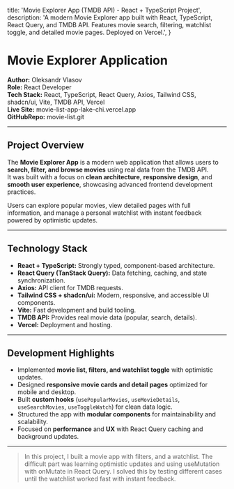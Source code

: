 
  title: 'Movie Explorer App (TMDB API) - React + TypeScript Project',
  description:
    'A modern Movie Explorer app built with React, TypeScript, React Query, and TMDB API. Features movie search, filtering, watchlist toggle, and detailed movie pages. Deployed on Vercel.',
}

<Cover
  src="/projects/movie-list.png"
  alt="Movie Explorer Website Screenshot"
  caption="Movie Explorer App (TMDB API)"
/>

# Movie Explorer Application

**Author:** Oleksandr Vlasov  
**Role:** React Developer  
**Tech Stack:** React, TypeScript, React Query, Axios, Tailwind CSS, shadcn/ui, Vite, TMDB API, Vercel  
**Live Site:** <Link href="https://movie-list-app-lake-chi.vercel.app" target="_blank" rel="noopener noreferrer">movie-list-app-lake-chi.vercel.app</Link>  
**GitHubRepo:** <Link href="https://github.com/alexvlasov182/movie-list-app" target="_blank" rel="noopener noreferrer">movie-list.git</Link>

---

## Project Overview

The **Movie Explorer App** is a modern web application that allows users to **search, filter, and browse movies** using real data from the TMDB API.  
It was built with a focus on **clean architecture**, **responsive design**, and **smooth user experience**, showcasing advanced frontend development practices.

Users can explore popular movies, view detailed pages with full information, and manage a personal watchlist with instant feedback powered by optimistic updates.

---

## Technology Stack

- **React + TypeScript:** Strongly typed, component-based architecture.
- **React Query (TanStack Query):** Data fetching, caching, and state synchronization.
- **Axios:** API client for TMDB requests.
- **Tailwind CSS + shadcn/ui:** Modern, responsive, and accessible UI components.
- **Vite:** Fast development and build tooling.
- **TMDB API:** Provides real movie data (popular, search, details).
- **Vercel:** Deployment and hosting.

---

## Development Highlights

- Implemented **movie list, filters, and watchlist toggle** with optimistic updates.
- Designed **responsive movie cards and detail pages** optimized for mobile and desktop.
- Built **custom hooks** (`usePopularMovies`, `useMovieDetails`, `useSearchMovies`, `useToggleWatch`) for clean data logic.
- Structured the app with **modular components** for maintainability and scalability.
- Focused on **performance** and **UX** with React Query caching and background updates.

---

> In this project, I built a movie app with filters, and a watchlist. The difficult part was learning optimistic updates and using useMutation with onMutate in React Query. I solved this by testing different cases until the watchlist worked fast with instant feedback.
